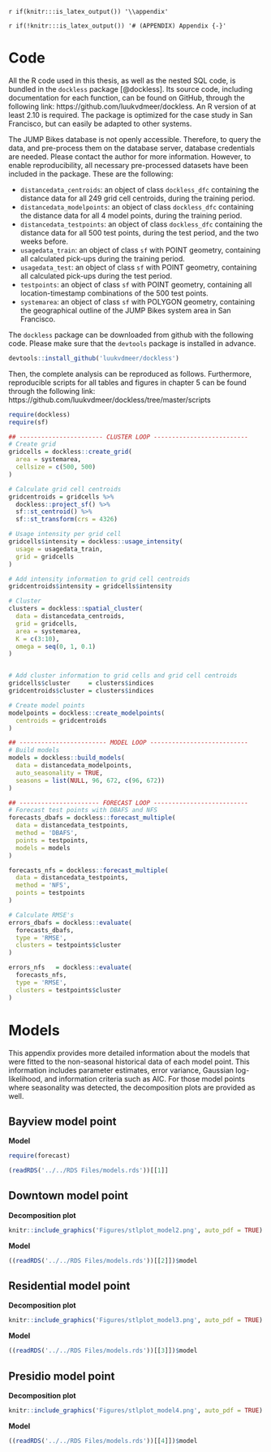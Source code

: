 `r if(knitr:::is_latex_output()) '\\appendix'`

`r if(!knitr:::is_latex_output()) '# (APPENDIX) Appendix {-}'` 

<!--
If you feel it necessary to include an appendix, it goes here.
-->


# Code {#aa}

\begin{wrapfigure}{R}{.35\textwidth}  
 \begin{center}
    \includegraphics[width=.3\textwidth]{Figures/hexagon.png}  
\end{center}
\end{wrapfigure}

All the R code used in this thesis, as well as the nested SQL code, is bundled in the `dockless` package [@dockless]. Its source code, including documentation for each function, can be found on GitHub, through the following link: https://github.com/luukvdmeer/dockless. An R version of at least 2.10 is required. The package is optimized for the case study in San Francisco, but can easily be adapted to other systems.

The JUMP Bikes database is not openly accessible. Therefore, to query the data, and pre-process them on the database server, database credentials are needed. Please contact the author for more information. However, to enable reproducibility, all necessary pre-processed datasets have been included in the package. These are the following:

* `distancedata_centroids`: an object of class `dockless_dfc` containing the distance data for all 249 grid cell centroids, during the training period.
* `distancedata_modelpoints`: an object of class `dockless_dfc` containing the distance data for all 4 model points, during the training period.
* `distancedata_testpoints`: an object of class `dockless_dfc` containing the distance data for all 500 test points, during the test period, and the two weeks before.
* `usagedata_train`: an object of class `sf` with POINT geometry, containing all calculated pick-ups during the training period.
* `usagedata_test`: an object of class `sf` with POINT geometry, containing all calculated pick-ups during the test period.
* `testpoints`: an object of class `sf` with POINT geometry, containing all location-timestamp combinations of the 500 test points.
* `systemarea`: an object of class `sf` with POLYGON geometry, containing the geographical outline of the JUMP Bikes system area in San Francisco.

The `dockless` package can be downloaded from github with the following code. Please make sure that the `devtools` package is installed in advance.\

```r
devtools::install_github('luukvdmeer/dockless')
```

Then, the complete analysis can be reproduced as follows. Furthermore, reproducible scripts for all tables and figures in chapter 5 can be found through the following link: https://github.com/luukvdmeer/dockless/tree/master/scripts \

```r
require(dockless)
require(sf)

## ----------------------- CLUSTER LOOP --------------------------
# Create grid
gridcells = dockless::create_grid(
  area = systemarea,
  cellsize = c(500, 500)
)

# Calculate grid cell centroids
gridcentroids = gridcells %>%
  dockless::project_sf() %>%
  sf::st_centroid() %>%
  sf::st_transform(crs = 4326)

# Usage intensity per grid cell
gridcells$intensity = dockless::usage_intensity(
  usage = usagedata_train,
  grid = gridcells
)

# Add intensity information to grid cell centroids
gridcentroids$intensity = gridcells$intensity

# Cluster
clusters = dockless::spatial_cluster(
  data = distancedata_centroids,
  grid = gridcells,
  area = systemarea,
  K = c(3:10),
  omega = seq(0, 1, 0.1)
)


# Add cluster information to grid cells and grid cell centroids
gridcells$cluster     = clusters$indices
gridcentroids$cluster = clusters$indices

# Create model points
modelpoints = dockless::create_modelpoints(
  centroids = gridcentroids
)

## ------------------------ MODEL LOOP ---------------------------
# Build models
models = dockless::build_models(
  data = distancedata_modelpoints,
  auto_seasonality = TRUE,
  seasons = list(NULL, 96, 672, c(96, 672))
)

## ---------------------- FORECAST LOOP --------------------------
# Forecast test points with DBAFS and NFS
forecasts_dbafs = dockless::forecast_multiple(
  data = distancedata_testpoints,
  method = 'DBAFS',
  points = testpoints,
  models = models
)

forecasts_nfs = dockless::forecast_multiple(
  data = distancedata_testpoints,
  method = 'NFS',
  points = testpoints
)

# Calculate RMSE's
errors_dbafs = dockless::evaluate(
  forecasts_dbafs,
  type = 'RMSE',
  clusters = testpoints$cluster
)

errors_nfs   = dockless::evaluate(
  forecasts_nfs,
  type = 'RMSE',
  clusters = testpoints$cluster
)
```

<!-- \clearpage -->
<!-- \shipout\null -->
<!-- \stepcounter{page} -->

# Models {#ab}

This appendix provides more detailed information about the models that were fitted to the non-seasonal historical data of each model point. This information includes parameter estimates, error variance, Gaussian log-likelihood, and information criteria such as AIC. For those model points where seasonality was detected, the decomposition plots are provided as well.

## Bayview model point

**Model**

```r
require(forecast)

(readRDS('../../RDS Files/models.rds'))[[1]]
```

\newpage

## Downtown model point

**Decomposition plot**

```r
knitr::include_graphics('Figures/stlplot_model2.png', auto_pdf = TRUE)
```

**Model**

```r
((readRDS('../../RDS Files/models.rds'))[[2]])$model
```

\newpage

## Residential model point

**Decomposition plot**

```r
knitr::include_graphics('Figures/stlplot_model3.png', auto_pdf = TRUE)
```

**Model**

```r
((readRDS('../../RDS Files/models.rds'))[[3]])$model
```

\newpage

## Presidio model point

**Decomposition plot**

```r
knitr::include_graphics('Figures/stlplot_model4.png', auto_pdf = TRUE)
```

**Model**

```r
((readRDS('../../RDS Files/models.rds'))[[4]])$model
```